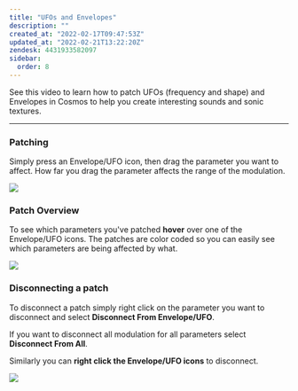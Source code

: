 ```yaml
---
title: "UFOs and Envelopes"
description: ""
created_at: "2022-02-17T09:47:53Z"
updated_at: "2022-02-21T13:22:20Z"
zendesk: 4431933582097
sidebar:
  order: 8
---
```


See this video to learn how to patch UFOs (frequency and shape) and Envelopes in Cosmos to help you create interesting sounds and sonic textures.


<YouTube id="Oe7pxqFFUCY" />

---

### Patching

Simply press an Envelope/UFO icon, then drag the parameter you want to affect. How far you drag the parameter affects the range of the modulation.

![](/images/article_4431933579025_image_0.png)

### Patch Overview

To see which parameters you've patched **hover** over one of the Envelope/UFO icons. The patches are color coded so you can easily see which parameters are being affected by what.

![](/images/article_4431933579025_image_1.png)

### Disconnecting a patch

To disconnect a patch simply right click on the parameter you want to disconnect and select **Disconnect From Envelope/UFO**.

If you want to disconnect all modulation for all parameters select **Disconnect From All**.

Similarly you can **right click the Envelope/UFO icons** to disconnect.

![](/images/article_4431933579025_image_2.png)
